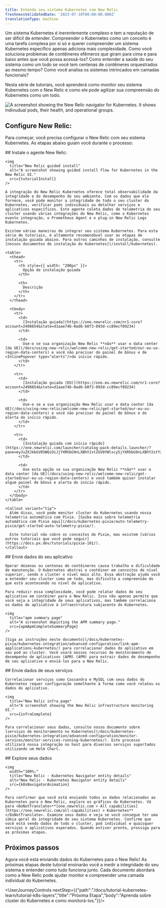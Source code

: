 ```yaml
---
title: Entenda seu sistema Kubernetes com New Relic
freshnessValidatedDate: '2023-07-18T00:00:00.000Z'
translationType: machine
---
```







Um sistema Kubernetes é inerentemente complexo e tem a reputação de ser difícil de entender. Compreender o Kubernetes como um conceito é uma tarefa complexa por si só e querer compreender um sistema Kubernetes específico apenas adiciona mais complexidade. Como você soluciona problemas de contêineres efêmeros que giram para cima e para baixo antes que você possa acessá-los? Como entender a saúde do seu sistema como um todo se você tem centenas de contêineres orquestrados ao mesmo tempo? Como você analisa os sistemas intrincados em camadas funcionais?

Nesta série de tutoriais, você aprenderá como monitor seu sistema Kubernetes com o New Relic e como ele pode agilizar sua compreensão do Kubernetes como um todo.

<img
  title="New Relic navigator"
  alt="A screenshot showing the New Relic navigator for Kubernetes. It shows indivudual pods, their health, and operational groups."
  src={tutorialNavigator}
/>

## Configure New Relic:

Para começar, você precisa configurar o New Relic com seu sistema Kubernetes. As etapas abaixo guiam você durante o processo:

<Steps>
  <Step>
    ## Instale o agente New Relic:

    <img
      title="New Relic guided install"
      alt="A screenshot showing guided install flow for Kubernetes in the New Relic UI."
      src={tutorialInstall}
    />

    A integração do New Relic Kubernetes oferece total observabilidade da integridade e do desempenho do seu ambiente. Com os dados que ele fornece, você pode monitor a integridade de todo o seu cluster do Kubernetes, verificar pods individuais ou detalhar serviços e aplicativos específicos. Este agente coleta dados de telemetria do seu cluster usando várias integrações do New Relic, como o Kubernetes evento integração, o Prometheus Agent e o plug-in New Relic Logs Kubernetes.

    Existem várias maneiras de integrar seu sistema Kubernetes. Para esta série de tutoriais, é altamente recomendável usar as etapas de instalação guiada abaixo. Para outros caminhos de instalação, consulte [nossos documentos de instalação do Kubernetes](/install/kubernetes).

    <table>
      <thead>
        <tr>
          <th style={{ width: "200px" }}>
            Opção de instalação guiada
          </th>

          <th>
            Descrição
          </th>
        </tr>
      </thead>

      <tbody>
        <tr>
          <td>
            [Instalação guiada](https://one.newrelic.com/nr1-core?account=2498654&state=d1aae74b-0ad6-b0f3-093d-cc89ecf89234)
          </td>

          <td>
            Use-o se sua organização New Relic **não** usar o data center [da UE](/docs/using-new-relic/welcome-new-relic/get-started/our-eu-us-region-data-centers) e você não precisar do painel de bônus e de <InlinePopover type="alerts"/>do início rápido.
          </td>
        </tr>

        <tr>
          <td>
            [Instalação guiada (EU)](https://one.eu.newrelic.com/nr1-core?account=2498654&state=d1aae74b-0ad6-b0f3-093d-cc89ecf89234)
          </td>

          <td>
            Use-o se a sua organização New Relic usar o data center [da UE](/docs/using-new-relic/welcome-new-relic/get-started/our-eu-us-region-data-centers) e você não precisar do painel de bônus e do alerta do início rápido.
          </td>
        </tr>

        <tr>
          <td>
            [Instalação guiada com início rápido](https://one.newrelic.com/launcher/catalog-pack-details.launcher/?pane=eyJuZXJkbGV0SWQiOiJjYXRhbG9nLXBhY2stZGV0YWlscy5jYXRhbG9nLXBhY2stY29udGVudHMiLCJxdWlja3N0YXJ0SWQiOiI4OGE3OWY1Mi04MWMxLTRmYTItOTlmOC0zY2I1YjAxMmYxNjAifQ==)
          </td>

          <td>
            Use esta opção se sua organização New Relic **não** usar o data center [da UE](/docs/using-new-relic/welcome-new-relic/get-started/our-eu-us-region-data-centers) e você também quiser instalar algum painel de bônus e alerta do início rápido.
          </td>
        </tr>
      </tbody>
    </table>

    <Callout variant="tip">
      Além disso, você pode monitor cluster do Kubernetes usando nossa telemetria automática com Pixie. [Saiba mais sobre telemetria automática com Pixie aqui](/docs/kubernetes-pixie/auto-telemetry-pixie/get-started-auto-telemetry-pixie/).

      Este tutorial não cobre os conceitos do Pixie, mas existem [vários outros tutoriais que você pode seguir](https://docs.px.dev/tutorials/pixie-101/).
    </Callout>
  </Step>

  <Step>
    ## Envie dados do seu aplicativo

    Operar dezenas ou centenas de contêineres causa trabalho e dificuldade de manutenção. O Kubernetes abstrai o contêiner em conceitos de nível superior, sendo o cluster o nível mais alto. Essa abstração ajuda você a entender seu cluster como um todo, mas dificulta a compreensão do que está acontecendo no nível do aplicativo.

    Para reduzir essa complexidade, você pode relatar dados do seu aplicativo em contêiner para o New Relic. Isso não apenas permite que você veja a integridade de seus aplicativos, mas também correlaciona os dados do aplicativo à infraestrutura subjacente do Kubernetes.

    <img
      title="apm summary page"
      alt="A screenshot depicting the APM summary page."
      src={apmApmCompleteSummaryPage}
    />

    [Siga as instruções neste documento](/docs/kubernetes-pixie/kubernetes-integration/advanced-configuration/link-apm-applications-kubernetes/) para correlacionar dados do aplicativo em seu pod ao cluster. Você usará nossos recursos de monitoramento de desempenho de aplicativos (APM) (APM) para extrair dados de desempenho de seu aplicativo e enviá-los para a New Relic.
  </Step>

  <Step>
    ## Envie dados de seus serviços

    Correlacionar serviços como Cassandra e MySQL com seus dados do Kubernetes requer configuração semelhante à forma como você relatou os dados do aplicativo.

    <img
      title="New Relic infra page"
      alt="A screenshot showing the New Relic infrastructure monitoring UI."
      src={infraComplete}
    />

    Para correlacionar seus dados, consulte nosso documento sobre [serviços de monitoramento no Kubernetes](/docs/kubernetes-pixie/kubernetes-integration/advanced-configuration/monitor-services/monitor-services-running-kubernetes/). Este processo utilizará nossa integração no host para diversos serviços suportados utilizando um Helm Chart.
  </Step>

  <Step>
    ## Explore seus dados

    <img
      width="100%;"
      title="New Relic - Kubernetes Navigator entity details"
      alt="New Relic - Kubernetes Navigator entity details"
      src={k8sNavigatorAnimation}
    />

    Para confirmar que você está enviando todos os dados relacionados ao Kubernetes para o New Relic, explore os gráficos do Kubernetes. Vá para <DoNotTranslate>**[one.newrelic.com > All capabilities](https://one.newrelic.com/all-capabilities) > Kubernetes**</DoNotTranslate>. Examine seus dados e veja se você consegue ter uma ideia geral da integridade do seu sistema Kubernetes. Confirme que você está vendo dados de todo o cluster, pod individual e quaisquer serviços e aplicativos esperados. Quando estiver pronto, prossiga para as próximas etapas.
  </Step>
</Steps>

## Próximos passos

Agora você está enviando dados do Kubernetes para o New Relic! As próximas etapas deste tutorial ensinarão você a medir a integridade do seu sistema e entender como tudo funciona junto. Cada documento abordará como a New Relic pode ajudar monitor e compreender uma camada individual do Kubernetes.

<UserJourneyControls nextStep={{"path":"/docs/tutorial-kubernetes-learn/tutorial-k8s-layers","title":"Próxima Etapa","body":"Aprenda sobre cluster do Kubernetes e como monitorá-los."}}/>
